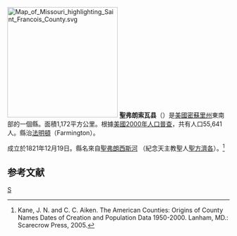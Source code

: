 {{noteTA
|T=zh-hans:圣弗朗索瓦县 (密苏里州);zh-hk:聖弗朗索瓦縣 (密蘇里州);zh-tw:聖法蘭索瓦郡 (密蘇里州);
|1=zh-hans:县;zh-hk:縣;zh-tw:郡;
|2=zh-cn:弗朗索瓦; zh-tw:法蘭索瓦;
|3=zh-hans:弗朗西斯;zh-hk:弗朗西斯;zh-tw:法蘭西斯;
}}

[[File:Map_of_Missouri_highlighting_Saint_Francois_County.svg|250px]]
'''聖弗朗索瓦县'''（{{lang-en|Saint Francois County}}）是[[美國|美國]][[密蘇里州|密蘇里州]]東南部的一個縣。面積1,172平方公里。根據[[美國2000年人口普查|美國2000年人口普查]]，共有人口55,641人。縣治[[法明頓_(密蘇里州)|法明頓]]（Farmington）。

成立於1821年12月19日。縣名來自[[聖弗朗西斯河|聖弗朗西斯河]] （紀念天主教聖人[[聖方濟各|聖方濟各]]）。<ref>Kane, J. N. and C. C. Aiken. The American Counties: Origins of County Names Dates of Creation and Population Data 1950-2000. Lanham, MD.: Scarecrow Press, 2005.</ref>

== 参考文献 ==
<div class="references-small">
<references />
</div>

[[Category:密蘇里州行政區劃|S]]